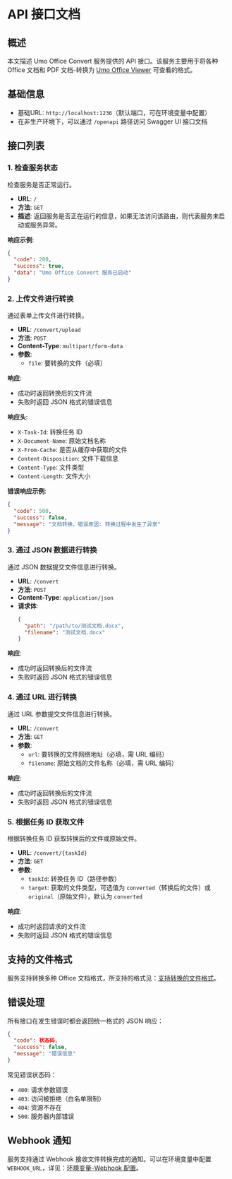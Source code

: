 # API 接口文档

## 概述

本文描述 Umo Office Convert 服务提供的 API 接口。该服务主要用于将各种 Office 文档和 PDF 文档-转换为 [Umo Office Viewer](https://dev.umodoc.com/cn/docs/office-viewer) 可查看的格式。

## 基础信息

- 基础URL: `http://localhost:1236`（默认端口，可在环境变量中配置）
- 在非生产环境下，可以通过 `/openapi` 路径访问 Swagger UI 接口文档

## 接口列表

### 1. 检查服务状态

检查服务是否正常运行。

- **URL**: `/`
- **方法**: `GET`
- **描述**: 返回服务是否正在运行的信息，如果无法访问该路由，则代表服务未启动或服务异常。

**响应示例**:

```json
{
  "code": 200,
  "success": true,
  "data": "Umo Office Convert 服务已启动"
}
```

### 2. 上传文件进行转换

通过表单上传文件进行转换。

- **URL**: `/convert/upload`
- **方法**: `POST`
- **Content-Type**: `multipart/form-data`
- **参数**:
  - `file`: 要转换的文件（必填）

**响应**:
- 成功时返回转换后的文件流
- 失败时返回 JSON 格式的错误信息

**响应头**:
- `X-Task-Id`: 转换任务 ID
- `X-Document-Name`: 原始文档名称
- `X-From-Cache`: 是否从缓存中获取的文件
- `Content-Disposition`: 文件下载信息
- `Content-Type`: 文件类型
- `Content-Length`: 文件大小

**错误响应示例**:

```json
{
  "code": 500,
  "success": false,
  "message": "文档转换，错误原因: 转换过程中发生了异常"
}
```

### 3. 通过 JSON 数据进行转换

通过 JSON 数据提交文件信息进行转换。

- **URL**: `/convert`
- **方法**: `POST`
- **Content-Type**: `application/json`
- **请求体**:
  ```json
  {
    "path": "/path/to/测试文档.docx",
    "filename": "测试文档.docx"
  }
  ```

**响应**:
- 成功时返回转换后的文件流
- 失败时返回 JSON 格式的错误信息

### 4. 通过 URL 进行转换

通过 URL 参数提交文件信息进行转换。

- **URL**: `/convert`
- **方法**: `GET`
- **参数**:
  - `url`: 要转换的文件网络地址（必填，需 URL 编码）
  - `filename`: 原始文档的文件名称（必填，需 URL 编码）

**响应**:
- 成功时返回转换后的文件流
- 失败时返回 JSON 格式的错误信息

### 5. 根据任务 ID 获取文件

根据转换任务 ID 获取转换后的文件或原始文件。

- **URL**: `/convert/{taskId}`
- **方法**: `GET`
- **参数**:
  - `taskId`: 转换任务 ID（路径参数）
  - `target`: 获取的文件类型，可选值为 `converted`（转换后的文件）或 `original`（原始文件），默认为 `converted`

**响应**:
- 成功时返回请求的文件流
- 失败时返回 JSON 格式的错误信息

## 支持的文件格式

服务支持转换多种 Office 文档格式，所支持的格式见：[支持转换的文件格式](./office-convert#支持转换的文件格式)。

## 错误处理

所有接口在发生错误时都会返回统一格式的 JSON 响应：

```json
{
  "code": 状态码,
  "success": false,
  "message": "错误信息"
}
```

常见错误状态码：
- `400`: 请求参数错误
- `403`: 访问被拒绝（白名单限制）
- `404`: 资源不存在
- `500`: 服务器内部错误

## Webhook 通知

服务支持通过 Webhook 接收文件转换完成的通知。可以在环境变量中配置 `WEBHOOK_URL`，详见：[环境变量-Webhook 配置](./env#webhook-配置)。
